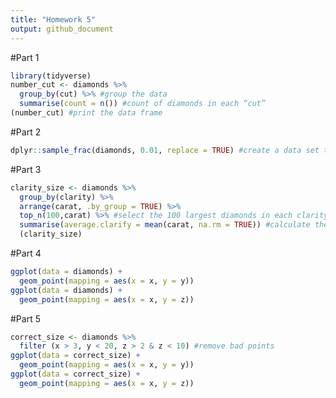 ```yaml
---
title: "Homework 5"
output: github_document
---
```

#Part 1
```r
library(tidyverse)
number_cut <- diamonds %>%
  group_by(cut) %>% #group the data
  summarise(count = n()) #count of diamonds in each “cut” 
(number_cut) #print the data frame
```
#Part 2
```r
dplyr::sample_frac(diamonds, 0.01, replace = TRUE) #create a data set that contains 1% of the rows
```
#Part 3
```r
clarity_size <- diamonds %>%
  group_by(clarity) %>%
  arrange(carat, .by_group = TRUE) %>%
  top_n(100,carat) %>% #select the 100 largest diamonds in each clarity category
  summarise(average.clarify = mean(carat, na.rm = TRUE)) #calculate the average size
  (clarity_size)
```
#Part 4
```r
ggplot(data = diamonds) + 
  geom_point(mapping = aes(x = x, y = y))
ggplot(data = diamonds) + 
  geom_point(mapping = aes(x = x, y = z))
```

#Part 5
```r
correct_size <- diamonds %>%
  filter (x > 3, y < 20, z > 2 & z < 10) #remove bad points
ggplot(data = correct_size) + 
  geom_point(mapping = aes(x = x, y = y))
ggplot(data = correct_size) + 
  geom_point(mapping = aes(x = x, y = z))

```



